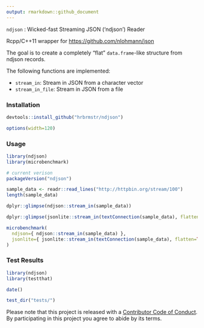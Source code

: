 ```yaml
---
output: rmarkdown::github_document
---
```


`ndjson` : Wicked-fast Streaming JSON ('ndjson') Reader

Rcpp/C++11 wrapper for <https://github.com/nlohmann/json>

The goal is to create a completely "flat" `data.frame`-like structure from ndjson
records.

The following functions are implemented:

- `stream_in`:	Stream in JSON from a character vector
- `stream_in_file`:	Stream in JSON from a file


### Installation

```r
devtools::install_github("hrbrmstr/ndjson")
```

```r
options(width=120)
```

### Usage

```r
library(ndjson)
library(microbenchmark)

# current verison
packageVersion("ndjson")

sample_data <- readr::read_lines("http://httpbin.org/stream/100")
length(sample_data)

dplyr::glimpse(ndjson::stream_in(sample_data))

dplyr::glimpse(jsonlite::stream_in(textConnection(sample_data), flatten=TRUE, verbose=FALSE))

microbenchmark(
  ndjson={ ndjson::stream_in(sample_data) },
  jsonlite={ jsonlite::stream_in(textConnection(sample_data), flatten=TRUE, verbose=FALSE) }
)

```

### Test Results

```r
library(ndjson)
library(testthat)

date()

test_dir("tests/")
```

Please note that this project is released with a [Contributor Code of Conduct](CONDUCT.md). By participating in this project you agree to abide by its terms.